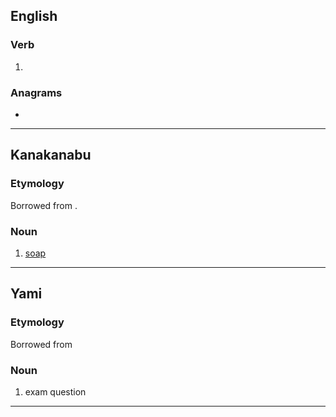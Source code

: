==English==

===Verb===
{{head|en|verb form}}

# {{present participle of|en|sike|nocat=1}}

===Anagrams===
* {{anagrams|en|a=giikns|skiing|skiïng}}

----

==Kanakanabu==

===Etymology===
Borrowed from {{bor|xnb|ja|石鹸|tr=sekken||soap}}.

===Noun===
{{head|xnb|noun}}

# [[soap]]

----

==Yami==

===Etymology===
Borrowed from {{bor|tao|ja|-}} {{ja-r|試験|しけん|examination, exam, test}}

===Noun===
{{head|tao|noun}}

# exam question

----